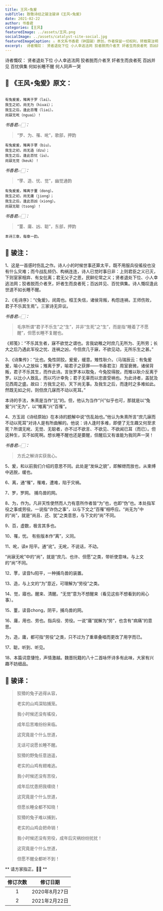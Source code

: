 ```yaml
---
title: 王风∘兔爰
subTitle: 致敬诗经之骏注骏译《王风∘兔爰》 
date: 2021-02-22 
author: 书香君
categories: [王风]
featuredImage: ../assets/王风.png
socialImage: ../assets/catalyst-site-social.jpg
featuredImageCaption: ⚠️️ 本文系书香君（钟国骏）原创，作者保留一切权利，转载需注明出处。
excerpt:  诗者慨叹： 贤者退处下位 小人幸逃法网 狡者脱而介者烹 奸者生而良者死 百凶并见 百忧俱集 何如长睡不醒 何人同声一哭   
---
```


诗者慨叹：
贤者退处下位
小人幸逃法网
狡者脱而介者烹
奸者生而良者死
百凶并见
百忧俱集
何如长睡不醒
何人同声一哭

## 🌼 《王风∘兔爰》原文：
```

有兔爰爰，雉离于罗（lai）。
我生之初，尚无为（hiuai）；
我生之后，逢此百罹（liai）。
尚寐无吪（nguai）！

```
*书香君👉🏻：* 

> “罗、为、罹、吪”，歌部，押韵

```
有兔爰爰，雉离于罦（biu）。
我生之初，尚无造（dzu）；
我生之后，逢此百忧（iu）。
尚寐无觉（keuk）！

```
*书香君👉🏻：* 

> “罦、造、忧、觉”，幽觉通韵

```
有兔爰爰，雉离于罿（dong）。
我生之初，尚无庸（jiong）；
我生之后，逢此百凶（xiong）。
尚寐无聪（tsong）！

```
*书香君👉🏻：* 

> “罿、庸、凶、聪”，东部，押韵

```
本诗三章，每章一韵。

```
## 🍁️ 骏注：

1、这是一首感时伤乱之作。诗人小的时候世事还算太平，既不用服兵役徭役也没有什么灾难；而今战乱频仍、构祸连连，诗人已觉时事日非：上则君臣之义已灭，下则室家相弃、有女仳离；君无父子之恩，民鲜伦常之义；贤者退处下位、小人幸逃法网；狡者脱而介者烹，奸者生而良者死；百凶并见、百忧俱集。诗人慨叹逢此世道不如长睡不醒。

2、《毛诗序》：“《兔爰》，闵周也。桓王失信，诸侯背叛，构怨连祸，王师伤败，君子不乐其生焉”。三家诗无异议。

*书香君👉🏻：* 

> 毛序所谓“君子不乐生”之“生”，并非“生死”之“生”，而是指“睡着了不愿醒”，但愿长睡不复醒也。

《郑笺》：“不乐其生者，寐不欲觉之谓也。言我幼稚之时庶几无所为、无所劳；长大之后乃遇此军役之忧、连祸之凶，今但庶几于寐，不欲见动，无所乐生之甚。”

3、《诗集传》：“比也。兔性阴狡。爰爰，缓意。雉性耿介。（马瑞辰云：有兔爰爰，喻小人之放纵；雉离于罗，喻君子之获罪——书香君注）周室衰微，诸侯背叛，君子不乐其生，而作此诗。言张罗本以取兔，今兔狡得脱，而雉以耿介反离于罗。以比小人致乱，而以巧计幸免；君子无辜而以忠直受祸也。为此诗者，盖犹及见西周之盛。故曰：方我生之初，天下尚无事。及我生之后，而逢时之多难如此。然既无如之何，则但庶几寐而不动以死耳。”

本诗的手法，朱熹是当作“比”的。但，他认为当作“兴”似乎也可，那就是以“兔爰”兴“无为”，以“雉离”兴“百罹”。

4、方玉润《诗经原始》在本诗的题解中说“伤乱始也。”他认为朱熹所言“庶几寐而不动以死耳”对诗人是有所曲解的。他说：诗人逢时多难，即便了无生趣又何至求死？所谓无吪、无觉、无聪者，亦不过不欲言、不欲见、不欲闻已耳（而已）。但这种生，实不如死啊。想长睡不醒也还是要醒，但醒后又有谁能为我同声一哭！

*书香君👉🏻：* 

> 方氏之解诗实获我心。

5、爰，和以前我们介绍的意思不同。此处是“发纵之貌”，即解绁而放也，从束缚中逃脱，缓也。

6、离，通“罹”，罹难，遭难，陷于灾祸。

7、罗，罗网。 捕鸟兽的网。

8、为，作为。凡非天性使然而人力有意所作者皆“为”也，也即“伪”也。本处指军役之事或劳役。一说指“诈伪之事”，以与下文之“百罹”相呼应。“尚无为”中的“尚”，就是“尚且、还、犹”之类意思，与下文的“尚”不同。

9、百，虚数，极言其多也。

10、罹，忧。 有些版本作“离”，义同。

11、吪，读e 阳平。通“讹”。无吪，不说话，不动。

“尚寐无吪”中的“尚”，就是“庶几、也许、但愿”之类，带祈使意味。与上文的“尚”不同。

12、罦，读音fu阳平，一种捕鸟兽的装置。

13、造，与上文的“为”意近，可理解为“劳役”之类。

14、觉，寤也。醒来、清醒。“无觉”意为不想醒来（看见这些不想看到的闹心事）。

15、罿，读音chong，阴平，捕鸟兽的网。

16、庸，用也、劳也。指兵役、劳役。一说“庸”就解为“劳”，也含有“病痛”的意思。

为，造，庸，都可指“劳役”之类，只不过为了重章叠唱而更改了用字而已。

17、聪，听到、听见。

18、本篇词意悽怆，声情激越。魏晋阮籍的八十二首咏怀诗多有此味，大家有兴趣不妨细品。

## 🍁️ 骏译：

> 狡猾的兔子逃得从容，
> 
> 老实的山鸡深陷捕笼。
> 
> 我小时候还没有徭役，
> 
> 成年后苦难纷纷来临。
> 
> 这究竟是个什么世道，
> 
> 无话可说愿长睡不醒。

> 狡猾的野兔任意逍遥，
> 
> 老实的山鸡有翅难逃。
> 
> 我小时候还没有苦役，
> 
> 成年后忧患把我缠绕！
> 
> 这究竟是个什么世道，
> 
> 但愿长睡全都不知晓！

> 狡猾的兔子难以捕到，
> 
> 老实的山鸡会把命销！
> 
> 我小时候还没有劳役，成年后灾祸纷纷扰扰！
> 
> 这究竟是个什么世道，
> 
> 但愿不醒全都听不到！

** 请方家指正。🙏🏻 **

| 修订次数      | 修订日期 | 
|   :----: |    :----:   | 
| 1    | 2020年8月27日       | 
| 2    | 2021年2月22日       | 
